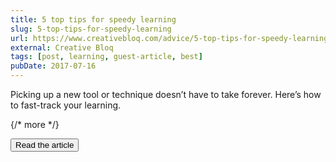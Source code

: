 ```yaml
---
title: 5 top tips for speedy learning
slug: 5-top-tips-for-speedy-learning
url: https://www.creativebloq.com/advice/5-top-tips-for-speedy-learning
external: Creative Bloq
tags: [post, learning, guest-article, best]
pubDate: 2017-07-16
---
```


Picking up a new tool or technique doesn’t have to take forever. Here’s how to fast-track your learning.

{/* more */}

<Button href={frontmatter.url}>Read the article</Button>
